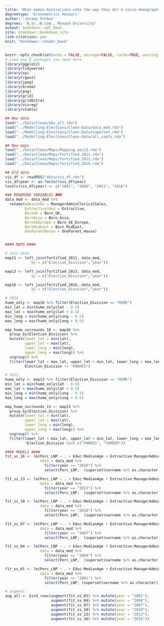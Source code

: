 ```yaml
---
title: 'What makes Australians vote the way they do? A socio-demographic study of voter preferences'
degreetype: 'Econometrics Honours'
author: 'Jeremy Forbes'
degrees: 'B.Sc./B.Com., Monash University'
output: bookdown::pdf_book
site: bookdown::bookdown_site
link-citations: yes
knit: "bookdown::render_book"
---
```


```r
knitr::opts_chunk$set(echo = FALSE, message=FALSE, cache=TRUE, warning = FALSE, fig.align = "center", fig.pos = 'H')
# Load any R packages you need here
library(ggplot2)
library(tidyverse)
library(sp)
library(rgeos)
library(jpeg)
library(broom)
library(png)
library(grid)
library(gridExtra)
library(visreg)
library(xtable)

## New data
load("../Data/Clean/abs_all.rda")
load("../Modelling-Elections/Clean-Data/data_mod.rda")
load("../Modelling-Elections/Clean-Data/superset.rda")
load("../Modelling-Elections/Clean-Data/all_coefs.rda")

## New maps
load("../Data/Clean/Maps/Mapping_aec13.rda")
load("../Data/Clean/Maps/fortified_2011.rda")
load("../Data/Clean/Maps/fortified_2013.rda")
load("../Data/Clean/Maps/fortified_2016.rda")

## Old data
vis_df <- readRDS("data/vis_df.rds")
vis_df$year <- as.factor(vis_df$year)
levels(vis_df$year) <- c("2001", "2006", "2011", "2016")

### RENAMING VARIABLES ###
data_mod <- data_mod %>% 
  rename(AdminJobs = ManagerAdminClericalSales,
         ExtractiveJobs = Extractive,
         BornUK = Born_UK,
         BornAsia = Born_Asia,
         BornSEEurope = Born_SE_Europe,
         BornMidEast = Born_MidEast,
         OneParentHouse = OneParent_House)


#### MAPS ####

# Join data
map11 <- left_join(fortified_2011, data_mod, 
            by = c("Election_Division","year"))

map13 <- left_join(fortified_2013, data_mod, 
            by = c("Election_Division","year"))

map16 <- left_join(fortified_2016, data_mod, 
            by = c("Election_Division","year"))

# 2016
hume_only <- map16 %>% filter(Election_Division == "HUME")
min_lat = min(hume_only$lat - 0.5)
max_lat = max(hume_only$lat + 0.5)
min_long = min(hume_only$long - 0.5)
max_long = max(hume_only$long + 0.5)

map_hume_surrounds_16 <- map16 %>% 
  group_by(Election_Division) %>% 
  mutate(lower_lat = min(lat),
         upper_lat = max(lat),
         lower_long = min(long),
         upper_long = max(long)) %>% 
  ungroup() %>% 
  filter(lower_lat < max_lat, upper_lat > min_lat, lower_long < max_long, upper_long > min_long,
         Election_Division != "PARKES")

# 2013
hume_only <- map13 %>% filter(Election_Division == "HUME")
min_lat = min(hume_only$lat - 0.5)
max_lat = max(hume_only$lat + 0.5)
min_long = min(hume_only$long - 0.5)
max_long = max(hume_only$long + 0.5)

map_hume_surrounds_13 <- map13 %>% 
  group_by(Election_Division) %>% 
  mutate(lower_lat = min(lat),
         upper_lat = max(lat),
         lower_long = min(long),
         upper_long = max(long)) %>% 
  ungroup() %>% 
  filter(lower_lat < max_lat, upper_lat > min_lat, lower_long < max_long, upper_long > min_long,
         !Election_Division %in% c("PARKES", "FARRER"))

#### MODELS ####
fit_ss_16 <- lm(Perc_LNP ~ . + Educ:MedianAge + Extractive:ManagerAdminClericalSales + Educ:OneParent_House + Educ:ManagerAdminClericalSales, 
                data = data_mod %>% 
                  filter(year == "2016") %>% 
                  select(Perc_LNP,  (superset$varname %>% as.character)))

fit_ss_13 <- lm(Perc_LNP ~ . + Educ:MedianAge + Extractive:ManagerAdminClericalSales + Educ:OneParent_House + Educ:ManagerAdminClericalSales, 
                data = data_mod %>% 
                  filter(year == "2013") %>% 
                  select(Perc_LNP,  (superset$varname %>% as.character)))

fit_ss_10 <- lm(Perc_LNP ~ . + Educ:MedianAge + Extractive:ManagerAdminClericalSales + Educ:OneParent_House + Educ:ManagerAdminClericalSales, 
                data = data_mod %>% 
                  filter(year == "2010") %>% 
                  select(Perc_LNP,  (superset$varname %>% as.character)))

fit_ss_07 <- lm(Perc_LNP ~ . + Educ:MedianAge + Extractive:ManagerAdminClericalSales + Educ:OneParent_House + Educ:ManagerAdminClericalSales, 
                data = data_mod %>% 
                  filter(year == "2007") %>% 
                  select(Perc_LNP,  (superset$varname %>% as.character)))

fit_ss_04 <- lm(Perc_LNP ~ . + Educ:MedianAge + Extractive:ManagerAdminClericalSales + Educ:OneParent_House + Educ:ManagerAdminClericalSales, 
                data = data_mod %>% 
                  filter(year == "2004") %>% 
                  select(Perc_LNP,  (superset$varname %>% as.character)))

fit_ss_01 <- lm(Perc_LNP ~ . + Educ:MedianAge + Extractive:ManagerAdminClericalSales + Educ:OneParent_House + Educ:ManagerAdminClericalSales, 
                data = data_mod %>% 
                  filter(year == "2001") %>% 
                  select(Perc_LNP, (superset$varname %>% as.character)))

# augment
aug_all <- bind_rows(augment(fit_ss_01) %>% mutate(year = "2001"), 
                     augment(fit_ss_04) %>% mutate(year = "2004"), 
                     augment(fit_ss_07) %>% mutate(year = "2007"), 
                     augment(fit_ss_10) %>% mutate(year = "2010"), 
                     augment(fit_ss_13) %>% mutate(year = "2013"), 
                     augment(fit_ss_16) %>% mutate(year = "2016"))
```

<!--
Edit these lines as appropriate.
The actual thesis content is in several Rmd files.

You'll need to edit the _bookdown.yml file to set the order in which you'd like them to appear.

If you have specific LaTeX packages to add, put them in monashthesis.tex.

You will need to ensure you have installed the knitr and bookdown packages for R.

You will also need LaTeX installed on your computer.
-->
